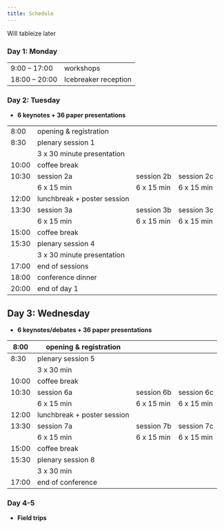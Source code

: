 ```yaml
---
title: Schedule
---
```


::: {.callout-note}
Will tableize later
:::

### Day 1: Monday 

|               |                      |
|---------------|----------------------|
| 9:00 – 17:00  | workshops            |
| 18:00 – 20:00 | Icebreaker reception |


### Day 2: Tuesday 

+ **6 keynotes + 36 paper presentations**

|       |                             |            |            |
| ----- | --------------------------- | ---        | ---        |
| 8:00  | opening & registration      |
| 8:30  | plenary session 1           |
|       | 3 x 30 minute presentation  |
| 10:00 | coffee break                |            |            |
| 10:30 | session 2a                  | session 2b | session 2c |
|       | 6 x 15 min                  | 6 x 15 min | 6 x 15 min |
| 12:00 | lunchbreak + poster session |
| 13:30 | session 3a                  | session 3b | session 3c |
|       | 6 x 15 min                  | 6 x 15 min | 6 x 15 min |
| 15:00 | coffee break                |
| 15:30 | plenary session 4           |
|       | 3 x 30 minute presentation  |
| 17:00 | end of sessions             |
| 18:00 | conference dinner           |
| 20:00 | end of day 1                |



## Day 3: Wednesday 

+ **6 keynotes/debates + 36 paper presentations**

| 8:00  | opening & registration      |            |            |
| ----- | --------------------------- |--|--|
| 8:30  | plenary session 5           |
|       | 3 x 30 min                  |
| 10:00 | coffee break                |            |            |
| 10:30 | session 6a                  | session 6b | session 6c |
|       | 6 x 15 min                  | 6 x 15 min | 6 x 15 min |
| 12:00 | lunchbreak + poster session |
| 13:30 | session 7a                  | session 7b | session 7c |
|       | 6 x 15 min                  | 6 x 15 min | 6 x 15 min |
| 15:00 | coffee break                |
| 15:30 | plenary session 8           |
|       | 3 x 30 min                  |
| 17:00 | end of conference           |

### Day 4-5

* **Field trips**
